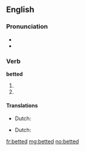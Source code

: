 ==English==

===Pronunciation===
* {{SAMPA|/'/}}
* {{IPA|/ˈbɛtət/}}

===Verb===
'''betted'''

# {{simple past of|bet}}
# {{past participle of|bet}}

====Translations====
{{trans-top|simple past of bet}}
* Dutch: {{t-|nl|gokte}}
{{trans-mid}}
{{trans-bottom}}

{{trans-top|past participle of bet}}
* Dutch: {{t+|nl|gegokt}}
{{trans-mid}}
{{trans-bottom}}

[[fr:betted]]
[[mg:betted]]
[[no:betted]]